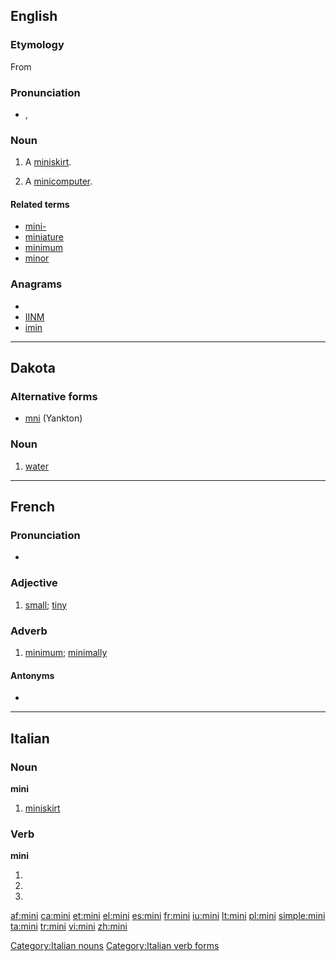 {{also|Mini|mini-}}
==English==

===Etymology===
From {{term|mini-}}

===Pronunciation===
* {{a|UK}} {{IPA|/ˈmɪ.ni/}}, {{SAMPA|/"mI.ni/}}

===Noun===
{{en-noun}}

# A [[miniskirt]].
# {{dated}} A [[minicomputer]].

====Related terms====
* [[mini-]]
* [[miniature]]
* [[minimum]]
* [[minor]]

===Anagrams===
* {{alphagram|iimn}}
* [[IINM#English|IINM]]
* [[imin#English|imin]]

----

==Dakota==

===Alternative forms===
* [[mni]] (Yankton)

===Noun===
{{infl|dak|noun}}

# [[water]]

----

==French==

===Pronunciation===
* {{IPA|/mi.ni/|lang=fr}}

===Adjective===
{{fr-adj}}

# [[small]]; [[tiny]]

===Adverb===
{{fr-adv}}

# {{colloquial|lang=fr}} [[minimum]]; [[minimally]]

====Antonyms====
* {{l|fr|maxi}}

----

==Italian==

===Noun===
'''mini''' {{f|inv}}

# [[miniskirt]]

===Verb===
'''mini'''

# {{form of|[[second-person|Second-person]] [[singular]] [[present tense]]|minare|lang=it}}
# {{form of|[[first-person|First-person]] singular, second-person singular and [[third-person]] singular [[present subjunctive]]|minare|lang=it}}
# {{conjugation of|minare||3|s|imp|lang=it}}

[[Category:Italian nouns]]
[[Category:Italian verb forms]]

[[af:mini]]
[[ca:mini]]
[[et:mini]]
[[el:mini]]
[[es:mini]]
[[fr:mini]]
[[iu:mini]]
[[lt:mini]]
[[pl:mini]]
[[simple:mini]]
[[ta:mini]]
[[tr:mini]]
[[vi:mini]]
[[zh:mini]]